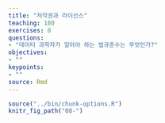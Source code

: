 ```yaml
---
title: "저작권과 라이선스"
teaching: 180
exercises: 0
questions:
- "데이터 과학자가 알아야 하는 법규준수는 무엇인가?"
objectives:
- ""
keypoints:
- ""
source: Rmd
---
```


```r
source("../bin/chunk-options.R")
knitr_fig_path("08-")

```



